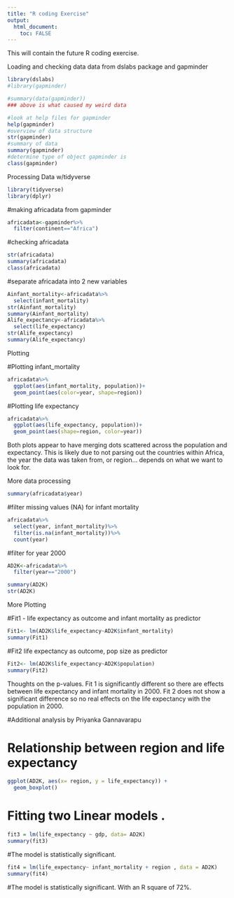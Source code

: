---
title: "R coding Exercise"
output: 
  html_document:
    toc: FALSE
---

This will contain the future R coding exercise.

Loading and checking data
data from dslabs package and gapminder
```{r}
library(dslabs)
#library(gapminder)

#summary(data(gapminder))
### above is what caused my weird data

#look at help files for gapminder
help(gapminder)
#overview of data structure
str(gapminder)
#summary of data
summary(gapminder)
#determine type of object gapminder is
class(gapminder)

```
Processing Data w/tidyverse 
```{r}
library(tidyverse)
library(dplyr)
```
#making africadata from gapminder

```{r}
africadata<-gapminder%>%
  filter(continent=="Africa")
```
#checking africadata
```{r}
str(africadata)
summary(africadata)
class(africadata)
```
#separate africadata into 2 new variables
```{r}
Ainfant_mortality<-africadata%>%
  select(infant_mortality)
str(Ainfant_mortality)
summary(Ainfant_mortality)
Alife_expectancy<-africadata%>%
  select(life_expectancy)
str(Alife_expectancy)
summary(Alife_expectancy)
```
Plotting

#Plotting infant_mortality
```{r}
africadata%>%
  ggplot(aes(infant_mortality, population))+
  geom_point(aes(color=year, shape=region))
```
#Plotting life expectancy
```{r}
africadata%>%
  ggplot(aes(life_expectancy, population))+
  geom_point(aes(shape=region, color=year))
```
Both plots appear to have merging dots scattered across the population and expectancy. This is likely due to not parsing out the countries within Africa, the year the data was taken from, or region... depends on what we want to look for.



More data processing
```{r}
summary(africadata$year)
```
#filter missing values (NA) for infant mortality
```{r}
africadata%>%
  select(year, infant_mortality)%>%
  filter(is.na(infant_mortality))%>%
  count(year)
```

#filter for year 2000
```{r}
AD2K<-africadata%>%
  filter(year=="2000")

summary(AD2K)
str(AD2K)

```
More Plotting

#Fit1 - life expectancy as outcome and infant mortality as predictor
```{r}
Fit1<- lm(AD2K$life_expectancy~AD2K$infant_mortality)
summary(Fit1)
```
#Fit2 life expectancy as outcome, pop size as predictor
```{r}
Fit2<- lm(AD2K$life_expectancy~AD2K$population)
summary(Fit2)

```
Thoughts on the p-values. Fit 1 is significantly different so there are effects between life expectancy and infant mortality in 2000.
Fit 2 does not show a significant difference so no real effects on the life expectancy with the population in 2000.

###############################
###############################


#Additional analysis by Priyanka Gannavarapu



# Relationship between region and life expectancy

```{r}
 
ggplot(AD2K, aes(x= region, y = life_expectancy)) +
  geom_boxplot() 
```



# Fitting two Linear models .

```{r}
fit3 = lm(life_expectancy ~ gdp, data= AD2K)
summary(fit3)
```

#The model is statistically significant. 

```{r}
fit4 = lm(life_expectancy~ infant_mortality + region , data = AD2K)
summary(fit4)
```

#The model is statistically significant. With an R square of 72%.
